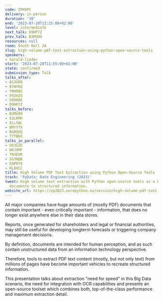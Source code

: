 ```yaml
---
code: ZPH9PC
delivery: in-person
duration: '30'
end: '2023-07-20T12:25:00+02:00'
level: intermediate
next_talk: D9HP7Z
prev_talk: B3MU99
resources: null
room: South Hall 2A
slug: high-volume-pdf-text-extraction-using-python-open-source-tools
speakers:
- harald-lieder
start: '2023-07-20T11:55:00+02:00'
state: confirmed
submission_type: Talk
talks_after:
- 8S3VD9
- B7WYKQ
- YNHRBS
- FRZHZG
- S8H88E
- D9HP7Z
talks_before:
- B3MU99
- S3LKMH
- XLLSWL
- BMYYTX
- RGRQVQ
- TYTBKX
talks_in_parallel:
- UD3GZD
- W8J9MF
- TN3EXR
- SG3NQB
- EAPRY9
- HL8XCC
title: High Volume PDF Text Extraction using Python Open-Source Tools
track: 'PyData: Data Engineering (2023)'
tweet: High volume text extraction with Python open-source tools as a basis for converting
  documents to structured information.
website_url: https://ep2023.europython.eu/session/high-volume-pdf-text-extraction-using-python-open-source-tools
---
```


All major companies have huge amounts of (mostly PDF) documents that contain important - even critically important - information, that does no longer exist anywhere else in their data stores.

Reports, once generated for shareholders and legal or financial authorities, may still be useful for developing longterm forecasts or triggering company management decisions.

By definition, documents are intended for human perception, and as such contain unstructured data from an information technology perspective.

Therefore, tools to extract PDF text content (mostly, but not only text) from millions of pages have become important vehicles to recreate structured information.

This presentation talks about extraction "need for speed" in this Big Data scenario, the need for integration with OCR capabilities and presents an open-source toolset which combines both, top-of-the-class performance and maximum extraction detail.